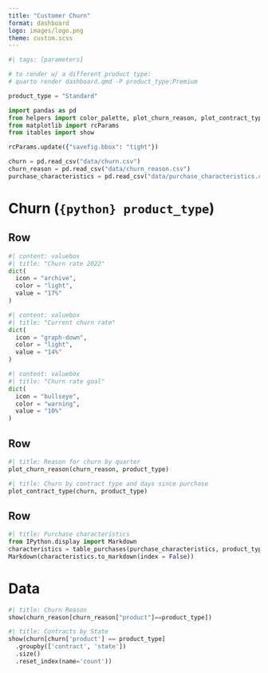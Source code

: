 ```yaml
---
title: "Customer Churn"
format: dashboard
logo: images/logo.png
theme: custom.scss
---
```


```python
#| tags: [parameters]

# to render w/ a different product type:
# quarto render dashboard.qmd -P product_type:Premium

product_type = "Standard"
```

```python
import pandas as pd
from helpers import color_palette, plot_churn_reason, plot_contract_type, table_purchases
from matplotlib import rcParams
from itables import show

rcParams.update({"savefig.bbox": "tight"})

churn = pd.read_csv("data/churn.csv")
churn_reason = pd.read_csv("data/churn_reason.csv")
purchase_characteristics = pd.read_csv("data/purchase_characteristics.csv")
```

# Churn (`{python} product_type`)

## Row

```python
#| content: valuebox
#| title: "Churn rate 2022"
dict(
  icon = "archive",
  color = "light",
  value = "17%"
)
```

```python
#| content: valuebox
#| title: "Current churn rate"
dict(
  icon = "graph-down",
  color = "light",
  value = "14%"
)
```

```python
#| content: valuebox
#| title: "Churn rate goal"
dict(
  icon = "bullseye",
  color = "warning",
  value = "10%"
)
```

## Row {height="60%"}

```python
#| title: Reason for churn by quarter
plot_churn_reason(churn_reason, product_type)
```


```python
#| title: Churn by contract type and days since purchase
plot_contract_type(churn, product_type)
```

## Row

```python
#| title: Purchase characteristics
from IPython.display import Markdown
characteristics = table_purchases(purchase_characteristics, product_type)
Markdown(characteristics.to_markdown(index = False))
```

# Data 

```python
#| title: Churn Reason
show(churn_reason[churn_reason["product"]==product_type])
```

```python
#| title: Contracts by State
show(churn[churn['product'] == product_type]
  .groupby(['contract', 'state'])
  .size()
  .reset_index(name='count'))
```